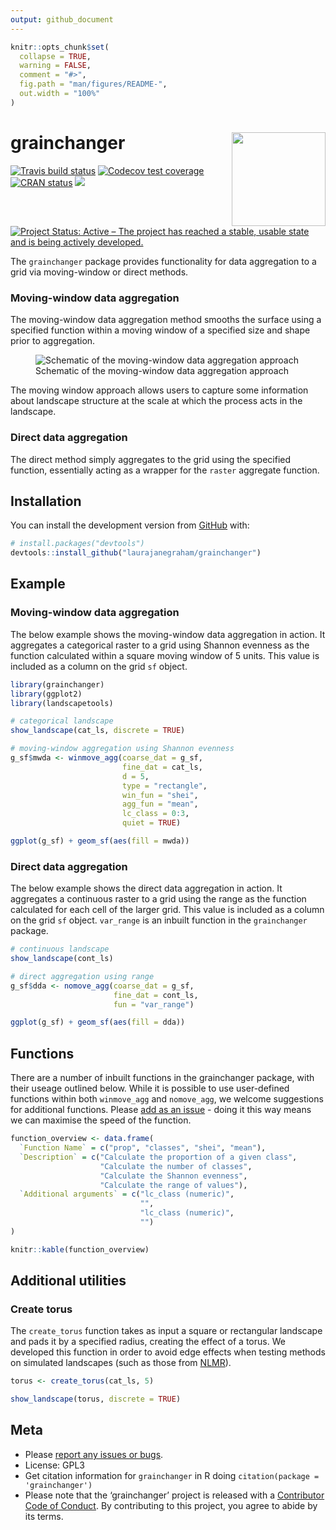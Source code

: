 ```yaml
---
output: github_document
---
```


<!-- README.md is generated from README.Rmd. Please edit that file -->

```r
knitr::opts_chunk$set(
  collapse = TRUE,
  warning = FALSE,
  comment = "#>",
  fig.path = "man/figures/README-",
  out.width = "100%"
)
```
# grainchanger <img src="man/figures/logo.png" align="right" width="150" />

<!-- badges: start -->
  [![Travis build status](https://travis-ci.org/laurajanegraham/grainchanger.svg?branch=master)](https://travis-ci.org/laurajanegraham/grainchanger)
  [![Codecov test coverage](https://codecov.io/gh/laurajanegraham/grainchanger/branch/master/graph/badge.svg)](https://codecov.io/gh/laurajanegraham/grainchanger?branch=master)
[![CRAN status](https://www.r-pkg.org/badges/version/grainchanger)](https://cran.r-project.org/package=grainchanger)
[![](https://cranlogs.r-pkg.org/badges/grainchanger)](https://cran.r-project.org/package=grainchanger)
[![Project Status: Active – The project has reached a stable, usable state and is being actively developed.](https://www.repostatus.org/badges/latest/active.svg)](https://www.repostatus.org/#active)
<!-- badges: end -->

The `grainchanger` package provides functionality for data aggregation to a grid via moving-window or direct methods. 

### Moving-window data aggregation

The moving-window data aggregation method smooths the surface using a specified function within a moving window of a specified size and shape prior to aggregation. 

![Schematic of the moving-window data aggregation approach](man/figures/mwda_schematic.png)

The moving window approach allows users to capture some information about landscape structure at the scale at which the process acts in the landscape.

### Direct data aggregation 

The direct method simply aggregates to the grid using the specified function, essentially acting as a wrapper for the `raster` aggregate function. 

## Installation

You can install the development version from [GitHub](https://github.com/) with:

``` r
# install.packages("devtools")
devtools::install_github("laurajanegraham/grainchanger")
```
## Example

### Moving-window data aggregation

The below example shows the moving-window data aggregation in action. It aggregates a categorical raster to a grid using Shannon evenness as the function calculated within a square moving window of 5 units. This value is included as a column on the grid `sf` object. 

```r
library(grainchanger)
library(ggplot2)
library(landscapetools)

# categorical landscape
show_landscape(cat_ls, discrete = TRUE)

# moving-window aggregation using Shannon evenness
g_sf$mwda <- winmove_agg(coarse_dat = g_sf,
                         fine_dat = cat_ls, 
                         d = 5,
                         type = "rectangle",
                         win_fun = "shei",
                         agg_fun = "mean",
                         lc_class = 0:3,
                         quiet = TRUE)

ggplot(g_sf) + geom_sf(aes(fill = mwda))
```

### Direct data aggregation

The below example shows the direct data aggregation in action. It aggregates a continuous raster to a grid using the range as the function calculated for each cell of the larger grid. This value is included as a column on the grid `sf` object. `var_range` is an inbuilt function in the `grainchanger` package.

```r
# continuous landscape
show_landscape(cont_ls)

# direct aggregation using range
g_sf$dda <- nomove_agg(coarse_dat = g_sf,
                       fine_dat = cont_ls, 
                       fun = "var_range")

ggplot(g_sf) + geom_sf(aes(fill = dda))
```

## Functions

There are a number of inbuilt functions in the grainchanger package, with their useage outlined below. While it is possible to use user-defined functions within both `winmove_agg` and `nomove_agg`, we welcome suggestions for additional functions. Please [add as an issue](https://github.com/laurajanegraham/grainchanger/issues) - doing it this way means we can maximise the speed of the function. 

```r
function_overview <- data.frame(
  `Function Name` = c("prop", "classes", "shei", "mean"),
  `Description` = c("Calculate the proportion of a given class", 
                    "Calculate the number of classes",
                    "Calculate the Shannon evenness", 
                    "Calculate the range of values"),
  `Additional arguments` = c("lc_class (numeric)", 
                             "",
                             "lc_class (numeric)",
                             "")
)

knitr::kable(function_overview)
```

## Additional utilities

### Create torus

The `create_torus` function takes as input a square or rectangular landscape and pads it by a specified radius, creating the effect of a torus. We developed this function in order to avoid edge effects when testing methods on simulated landscapes (such as those from [NLMR](https://ropensci.github.io/NLMR/)). 

```r
torus <- create_torus(cat_ls, 5)

show_landscape(torus, discrete = TRUE)
```

## Meta

* Please [report any issues or bugs](https://github.com/laurajanegraham/grainchanger/issues/new/).
* License: GPL3
* Get citation information for `grainchanger` in R doing `citation(package = 'grainchanger')`
* Please note that the 'grainchanger' project is released with a [Contributor Code of Conduct](CODE_OF_CONDUCT.md). By contributing to this project, you agree to abide by its terms.